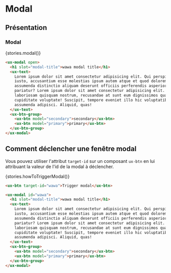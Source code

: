 
# Modal

<Meta title="Components|Alertes - indicateurs/Modal" />

## Présentation

### Modal

<Preview withSource="none" withToolbar>
  <Story name="modal" height="680px">
    {stories.modal()}
  </Story>
</Preview>

```html
<ux-modal open>
  <h1 slot="modal-title">wawa modal title</h1>
  <ux-text>
    Lorem ipsum dolor sit amet consectetur adipisicing elit. Qui perspiciatis
    iusto, accusantium esse molestias ipsum autem atque et quod dolorem quidem
    assumenda distinctio aliquam deserunt officiis perferendis asperiores eius
    pariatur? Lorem ipsum dolor sit amet consectetur adipisicing elit. Vel
    laboriosam quisquam nostrum, recusandae at sunt eum dignissimos quasi
    cupiditate voluptate! Suscipit, tempore eveniet illo hic voluptatibus
    assumenda adipisci. Aliquid, quas!
  </ux-text>
  <ux-btn-group>
    <ux-btn model="secondary">secondary</ux-btn>
    <ux-btn model="primary">primary</ux-btn>
  </ux-btn-group>
</ux-modal>
```

## Comment déclencher une fenêtre modal

Vous pouvez utiliser l'attribut `target-id` sur un composant `ux-btn` en lui attribuant la valeur de l'id de la modal
à déclencher.

<Preview withSource="none" withToolbar>
  <Story name="How to trigger modal" height="680px">
    {stories.howToTriggerModal()}
  </Story>
</Preview>

```html
<ux-btn target-id="wawa">Trigger modal</ux-btn>

<ux-modal id="wawa">
  <h1 slot="modal-title">wawa modal title</h1>
  <ux-text>
    Lorem ipsum dolor sit amet consectetur adipisicing elit. Qui perspiciatis
    iusto, accusantium esse molestias ipsum autem atque et quod dolorem quidem
    assumenda distinctio aliquam deserunt officiis perferendis asperiores eius
    pariatur? Lorem ipsum dolor sit amet consectetur adipisicing elit. Vel
    laboriosam quisquam nostrum, recusandae at sunt eum dignissimos quasi
    cupiditate voluptate! Suscipit, tempore eveniet illo hic voluptatibus
    assumenda adipisci. Aliquid, quas!
  </ux-text>
  <ux-btn-group>
    <ux-btn model="secondary">secondary</ux-btn>
    <ux-btn model="primary">primary</ux-btn>
  </ux-btn-group>
</ux-modal>
```
